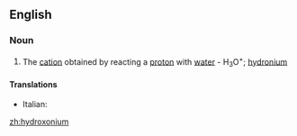 ==English==

===Noun===
{{wikipedia}}
{{en-noun}}

# {{context|chemistry}} The [[cation]] obtained by reacting a [[proton]] with [[water]] - H<sub>3</sub>O<sup>+</sup>; [[hydronium]]

====Translations====
{{trans-top|cation}}
* Italian: {{t-|it|idrossonio|m}}
{{trans-mid}}
{{trans-bottom}}

[[zh:hydroxonium]]